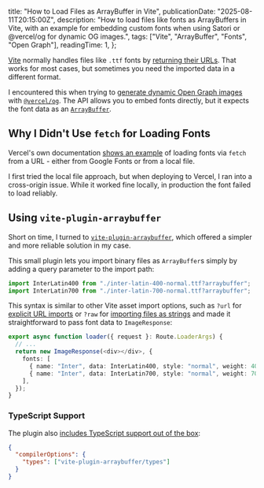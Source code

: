   title: "How to Load Files as ArrayBuffer in Vite",
  publicationDate: "2025-08-11T20:15:00Z",
  description:
    "How to load files like fonts as ArrayBuffers in Vite, with an example for embedding custom fonts when using Satori or @vercel/og for dynamic OG images.",
  tags: ["Vite", "ArrayBuffer", "Fonts", "Open Graph"],
  readingTime: 1,
};

[Vite](https://vite.dev/) normally handles files like `.ttf` fonts by [returning their URLs](https://vite.dev/guide/assets.html#importing-asset-as-url). That works for most cases, but sometimes you need the imported data in a different format.

I encountered this when trying to [generate dynamic Open Graph images](https://github.com/nikolailehbrink/portfolio/commit/9fcd942ffbfafa31234b75b8c359fa64e65c7373) with [`@vercel/og`](https://vercel.com/docs/functions/og-image-generation). The API allows you to embed fonts directly, but it expects the font data as an [`ArrayBuffer`](https://developer.mozilla.org/en-US/docs/Web/JavaScript/Reference/Global_Objects/ArrayBuffer).

## Why I Didn't Use `fetch` for Loading Fonts

Vercel's own documentation [shows an example](https://vercel.com/guides/using-custom-font) of loading fonts via `fetch` from a URL - either from Google Fonts or from a local file.

I first tried the local file approach, but when deploying to Vercel, I ran into a cross-origin issue. While it worked fine locally, in production the font failed to load reliably.

## Using `vite-plugin-arraybuffer`

Short on time, I turned to [`vite-plugin-arraybuffer`](https://github.com/tachibana-shin/vite-plugin-arraybuffer), which offered a simpler and more reliable solution in my case.

This small plugin lets you import binary files as `ArrayBuffer`s simply by adding a query parameter to the import path:

```ts /?arraybuffer/ filename="app/routes/api/og-image.ts" showLineNumbers
import InterLatin400 from "./inter-latin-400-normal.ttf?arraybuffer";
import InterLatin700 from "./inter-latin-700-normal.ttf?arraybuffer";
```

This syntax is similar to other Vite asset import options, such as `?url` for [explicit URL imports](https://vite.dev/guide/assets.html#explicit-url-imports) or `?raw` for [importing files as strings](https://vite.dev/guide/assets.html#importing-asset-as-string) and made it straightforward to pass font data to `ImageResponse`:

```ts /InterLatin400/ /InterLatin700/ filename="app/routes/api/og-image.ts" showLineNumbers=3
export async function loader({ request }: Route.LoaderArgs) {
  // ...
  return new ImageResponse(<div></div>, {
    fonts: [
      { name: "Inter", data: InterLatin400, style: "normal", weight: 400 },
      { name: "Inter", data: InterLatin700, style: "normal", weight: 700 },
    ],
  });
}
```

### TypeScript Support

The plugin also [includes TypeScript support out of the box](https://github.com/tachibana-shin/vite-plugin-arraybuffer?tab=readme-ov-file#typescript-support):

```json filename="tsconfig.json" {3}
{
  "compilerOptions": {
    "types": ["vite-plugin-arraybuffer/types"]
  }
}
```
